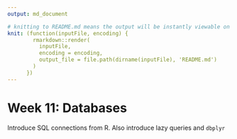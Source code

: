 ```yaml
---
output: md_document

# knitting to README.md means the output will be instantly viewable on Azure Devops
knit: (function(inputFile, encoding) {
        rmarkdown::render(
          inputFile,
          encoding = encoding,
          output_file = file.path(dirname(inputFile), 'README.md')
        )
      })
---
```

# Week 11: Databases

Introduce SQL connections from R. Also introduce lazy queries and `dbplyr`